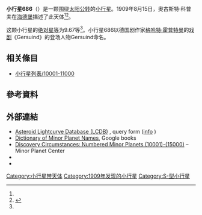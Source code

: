 {{Infobox planet
 | minorplanet     = yes
 | name            = 686 Gersuind
 | background      = #D6D6D6
 | image = 
 | image_size      = 
 | caption         =
 | discovery_ref   =  <ref name="MPC-object" />
 | discoverer      = [[奧古斯特·科普夫|奧古斯特·科普夫]]
 | discovery_site  = [[海德堡|海德堡]]
 | discovered      = 1909年8月15日
 | mpc_name        = 686 Gersuind
 | alt_names       = 686 Gersuind
 | pronounced      = 
 | named_after     = <ref name="MPC-object" />
 | mp_category     = [[主帶小行星|主帶小行星]] <ref name="MPC-object" /><ref name="jpldata" />
 | orbit_ref       = <ref name="a">[http://ssd.jpl.nasa.gov/sbdb.cgi?sstr=686 686] {{Wayback|url=http://ssd.jpl.nasa.gov/sbdb.cgi?sstr=686 |date=20210717063252 }}，小行星數據庫瀏覽器（JPL Small-Body Database Browser）－[[美国国家航空航天局|美国国家航空航天局]]喷气推进实验室</ref>
 | epoch           = 2018-03-23.0（[[儒略日|JD]] 2458200.5）
 | uncertainty     = 0
 | observation_arc = 
 | aphelion = {{convert|3.282|AU|km|3|abbr=on|lk=out}}
 | perihelion      = {{convert|1.8971774|AU|km|3|abbr=on}}
 | semimajor       = 2.5897669
 | eccentricity    = 0.2674331
 | period          = 4.17[[儒略年|yr]]
 | mean_anomaly    = 17.83550[[度|°]]
 | mean_motion     = {{Deg2DMS|0.23649000|sup=ms}} / day
 | inclination     = 15.68581
 | asc_node        = 243.06345°
 | arg_peri        = 89.10146
 | mean_diameter   = 
 | rotation        = 
 | albedo          =
 | spectral_type   =
 | abs_magnitude   = 9.67<ref name="jpldata" />
}}
'''小行星686'''（{{lang-en|686 Gersuind}}）是一颗围绕[[太阳|太阳]][[公转|公转]]的[[小行星|小行星]]。1909年8月15日，奧古斯特·科普夫在[[海德堡|海德堡]]描述了此天体<ref name="a" /><ref>{{cite news|title=小行星列表|url=http://cfa-www.harvard.edu/iau/lists/NumberedMPs.txt|accessdate=2018-10-19|newspaper=哈佛大学|archive-date=2008-05-17|archive-url=https://web.archive.org/web/20080517010638/http://cfa-www.harvard.edu/iau/lists/NumberedMPs.txt|dead-url=no}}</ref>。

这颗小行星的[[绝对星等|绝对星等]]为9.67等<ref name="a" />。小行星686以德国剧作家[[格哈特·霍普特曼|格哈特·霍普特曼]]的[[戏剧|戏剧]]《Gersuind》的登场人物Gersuind命名。

== 相关條目 ==
*[[小行星列表/10001-11000|小行星列表/10001-11000]]

== 參考資料 ==
{{reflist|refs=

<ref name="jpldata">{{cite web
 |type         = 2018-01-26 last obs.
 |title        = JPL Small-Body Database Browser:686 Gersuind-686 Gersuind
 |url          = https://ssd.jpl.nasa.gov/sbdb.cgi?sstr=686
 |publisher    = [[Jet_Propulsion_Laboratory|Jet Propulsion Laboratory]]
 |accessdate   = 28 March 2018
 |archive-date = 2021-07-17
 |archive-url  = https://web.archive.org/web/20210717063252/https://ssd.jpl.nasa.gov/sbdb.cgi?sstr=686
 |dead-url     = no
}}</ref>

<ref name="MPC-object">{{cite web
  |title      = 686 Gersuind
  |work      = Minor Planet Center
  |url      = https://www.minorplanetcenter.net/db_search/show_object?object_id=686
  |accessdate      = 28 March 2018
  |archive-date      = 2016-03-04
  |archive-url      = https://web.archive.org/web/20160304102129/http://minorplanetcenter.net/db_search/show_object?object_id=686
  |dead-url      = no
  }}</ref>

}}

==  外部連結 ==
* [http://www.minorplanet.info/PHP/lcdbsummaryquery.php Asteroid Lightcurve Database (LCDB)] {{Wayback|url=http://www.minorplanet.info/PHP/lcdbsummaryquery.php |date=20171210173955 }}, query form ([http://www.minorplanet.info/lightcurvedatabase.html info] {{Wayback|url=http://www.minorplanet.info/lightcurvedatabase.html |date=20171216050541 }})
* [https://books.google.com/books?id=aeAg1X7afOoC&pg Dictionary of Minor Planet Names], Google books
* [http://www.minorplanetcenter.net/iau/lists/NumberedMPs010001.html Discovery Circumstances: Numbered Minor Planets (10001)-(15000)] {{Wayback|url=http://www.minorplanetcenter.net/iau/lists/NumberedMPs010001.html |date=20180612162317 }} – Minor Planet Center
* {{AstDys|686}}
* {{JPL small body}}

{{Minor Planet Number|[[小行星685|小行星685]]|[[小行星687|小行星687]]}}
{{小天体}}

[[Category:小行星带天体|Category:小行星带天体]]
[[Category:1909年发现的小行星|Category:1909年发现的小行星]]
[[Category:S-型小行星|Category:S-型小行星]]